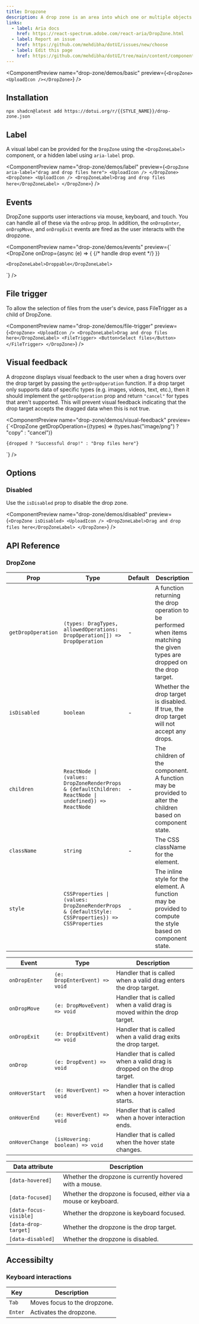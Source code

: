 ```yaml
---
title: Dropzone
description: A drop zone is an area into which one or multiple objects can be dragged and dropped.
links:
  - label: Aria docs
    href: https://react-spectrum.adobe.com/react-aria/DropZone.html
  - label: Report an issue
    href: https://github.com/mehdibha/dotUI/issues/new/choose
  - label: Edit this page
    href: https://github.com/mehdibha/dotUI/tree/main/content/components/drag-and-drop/drop-zone.mdx?plain=1
---
```


<ComponentPreview
  name="drop-zone/demos/basic"
  preview={`<DropZone><UploadIcon /></DropZone>`}
/>

## Installation

```package-install
npx shadcn@latest add https://dotui.org/r/{{STYLE_NAME}}/drop-zone.json
```

## Label

A visual label can be provided for the `DropZone` using the `<DropZoneLabel>` component, or a hidden label using `aria-label` prop.

<ComponentPreview
  name="drop-zone/demos/label"
  preview={`<DropZone aria-label="drag and drop files here">
    <UploadIcon />
  </DropZone>
  <DropZone>
    <UploadIcon />
    <DropZoneLabel>Drag and drop files here</DropZoneLabel>
  </DropZone>`}
/>

## Events

DropZone supports user interactions via mouse, keyboard, and touch. You can handle all of these via the `onDrop` prop. In addition, the `onDropEnter`, `onDropMove`, and `onDropExit` events are fired as the user interacts with the dropzone.

<ComponentPreview
  name="drop-zone/demos/events"
  preview={`<Draggable text="Component A" />
  <Draggable text="Component B" />
  <DropZone
    onDrop={async (e) => {
      {/* handle drop event */}
    }}
  >
    <DropZoneLabel>Droppable</DropZoneLabel>
  </DropZone>`}
/>

## File trigger

To allow the selection of files from the user's device, pass FileTrigger as a child of DropZone.

<ComponentPreview
  name="drop-zone/demos/file-trigger"
  preview={`<DropZone>
    <UploadIcon />
    <DropZoneLabel>Drag and drop files here</DropZoneLabel>
    <FileTrigger>
      <Button>Select files</Button>
    </FileTrigger>
  </DropZone>`}
/>

## Visual feedback

A dropzone displays visual feedback to the user when a drag hovers over the drop target by passing the `getDropOperation` function. If a drop target only supports data of specific types (e.g. images, videos, text, etc.), then it should implement the `getDropOperation` prop and return `"cancel"` for types that aren't supported. This will prevent visual feedback indicating that the drop target accepts the dragged data when this is not true.

<ComponentPreview
  name="drop-zone/demos/visual-feedback"
  preview={`<DropZone
    getDropOperation={(types) => (types.has("image/png") ? "copy" : "cancel")}
  >
    {dropped ? "Successful drop!" : "Drop files here"}
  </DropZone>`}
/>

## Options

### Disabled

Use the `isDisabled` prop to disable the drop zone.

<ComponentPreview
  name="drop-zone/demos/disabled"
  preview={`<DropZone isDisabled>
    <UploadIcon />
    <DropZoneLabel>Drag and drop files here</DropZoneLabel>
  </DropZone>`}
/>

## API Reference

### DropZone

| Prop               | Type                                                                                                  | Default | Description                                                                                                                 |
| ------------------ | ----------------------------------------------------------------------------------------------------- | ------- | --------------------------------------------------------------------------------------------------------------------------- |
| `getDropOperation` | `(types: DragTypes, allowedOperations: DropOperation[]) => DropOperation`                             | -       | A function returning the drop operation to be performed when items matching the given types are dropped on the drop target. |
| `isDisabled`       | `boolean`                                                                                             | -       | Whether the drop target is disabled. If true, the drop target will not accept any drops.                                    |
| `children`         | `ReactNode \| (values: DropZoneRenderProps & {defaultChildren: ReactNode \| undefined}) => ReactNode` | -       | The children of the component. A function may be provided to alter the children based on component state.                   |
| `className`        | `string`                                                                                              | -       | The CSS className for the element.                                                                                          |
| `style`            | `CSSProperties \| (values: DropZoneRenderProps & {defaultStyle: CSSProperties}) => CSSProperties`     | -       | The inline style for the element. A function may be provided to compute the style based on component state.                 |

| Event           | Type                            | Description                                                               |
| --------------- | ------------------------------- | ------------------------------------------------------------------------- |
| `onDropEnter`   | `(e: DropEnterEvent) => void`   | Handler that is called when a valid drag enters the drop target.          |
| `onDropMove`    | `(e: DropMoveEvent) => void`    | Handler that is called when a valid drag is moved within the drop target. |
| `onDropExit`    | `(e: DropExitEvent) => void`    | Handler that is called when a valid drag exits the drop target.           |
| `onDrop`        | `(e: DropEvent) => void`        | Handler that is called when a valid drag is dropped on the drop target.   |
| `onHoverStart`  | `(e: HoverEvent) => void`       | Handler that is called when a hover interaction starts.                   |
| `onHoverEnd`    | `(e: HoverEvent) => void`       | Handler that is called when a hover interaction ends.                     |
| `onHoverChange` | `(isHovering: boolean) => void` | Handler that is called when the hover state changes.                      |

| Data attribute         | Description                                                      |
| ---------------------- | ---------------------------------------------------------------- |
| `[data-hovered]`       | Whether the dropzone is currently hovered with a mouse.          |
| `[data-focused]`       | Whether the dropzone is focused, either via a mouse or keyboard. |
| `[data-focus-visible]` | Whether the dropzone is keyboard focused.                        |
| `[data-drop-target]`   | Whether the dropzone is the drop target.                         |
| `[data-disabled]`      | Whether the dropzone is disabled.                                |

## Accessibilty

### Keyboard interactions

| Key     | Description                  |
| ------- | ---------------------------- |
| `Tab`   | Moves focus to the dropzone. |
| `Enter` | Activates the dropzone.      |
